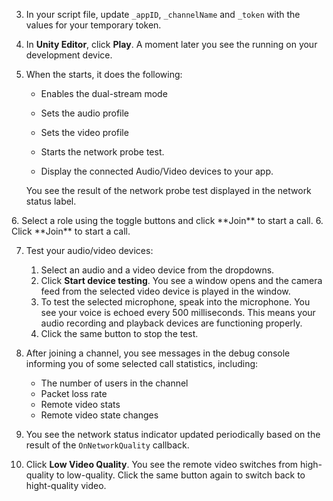 <PlatformWrapper platform="unity">

3. In your script file, update `_appID`, `_channelName` and `_token` with the values for your temporary token.

4. In **Unity Editor**, click **Play**. A moment later you see the <Vpl k="CLIENT" /> running on your development device.

5. When the <Vpl k="CLIENT" /> starts, it does the following:

    * Enables the dual-stream mode

    * Sets the audio profile 

    * Sets the video profile

    * Starts the network probe test.

    * Display the connected Audio/Video devices to your app.
    
    You see the result of the network probe test displayed in the network status label.

<ProductWrapper product="interactive-live-streaming">
6. Select a role using the toggle buttons and click **Join** to start a call.
</ProductWrapper>

<ProductWrapper product="video-calling">
6. Click **Join** to start a call.
</ProductWrapper>

7. Test your audio/video devices:

    1. Select an audio and a video device from the dropdowns.
    1. Click **Start device testing**.
        You see a window opens and the camera feed from the selected video device is played in the window.
    1. To test the selected microphone, speak into the microphone.
        You see your voice is echoed every 500 milliseconds. This means your audio recording and playback devices are functioning properly.
    1. Click the same button to stop the test.
       

8. After joining a channel, you see messages in the debug console informing you of some selected call statistics, including: 

    * The number of users in the channel
    * Packet loss rate
    * Remote video stats
    * Remote video state changes 

9. You see the network status indicator updated periodically based on the result of the `OnNetworkQuality` callback.

10. Click **Low Video Quality**. You see the remote video switches from high-quality to low-quality. Click the same button again to switch back to hight-quality video.

</PlatformWrapper>
